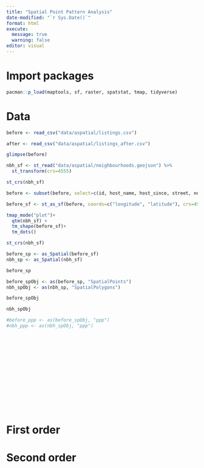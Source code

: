 ```yaml
---
title: "Spatial Point Pattern Analysis"
date-modified: "`r Sys.Date()`"
format: html
execute: 
  message: true 
  warning: false
editor: visual
---
```


# Import packages

```r
pacman::p_load(maptools, sf, raster, spatstat, tmap, tidyverse)
```

# Data

```r
before <- read_csv("data/aspatial/listings.csv")
```

```r
after <- read_csv("data/aspatial/listings_after.csv")
```

```r
glimpse(before)
```



```r
nbh_sf <- st_read("data/aspatial/neighbourhoods.geojson") %>%
  st_transform(crs=4555)
```

```r
st_crs(nbh_sf)
```



```r
before <- subset(before, select=c(id, host_name, host_since, street, neighbourhood, neighbourhood_cleansed, city, state, zipcode, latitude, longitude))
```

```r
before_sf <- st_as_sf(before, coords=c("longitude", "latitude"), crs=4555)
```

```r
tmap_mode("plot")+
  qtm(nbh_sf) +
  tm_shape(before_sf)+
  tm_dots()

```

```r
st_crs(nbh_sf)
```


```r
before_sp <- as_Spatial(before_sf)
nbh_sp <- as_Spatial(nbh_sf)
```

```r
before_sp
```

```r
before_spObj <- as(before_sp, "SpatialPoints")
nbh_spObj <- as(nbh_sp, "SpatialPolygons")
```

```r
before_spObj
```
```r
nbh_spObj
```

```r
#before_ppp <- as(before_spObj, "ppp")
#nbh_ppp <- as(nbh_spObj, "ppp")
```

```r

```

```r

```

```r

```

```r

```

```r

```

```r

```

```r

```

```r

```

```r

```

```r

```

```r

```

```r

```

```r

```

```r

```

```r

```

# First order

# Second order
